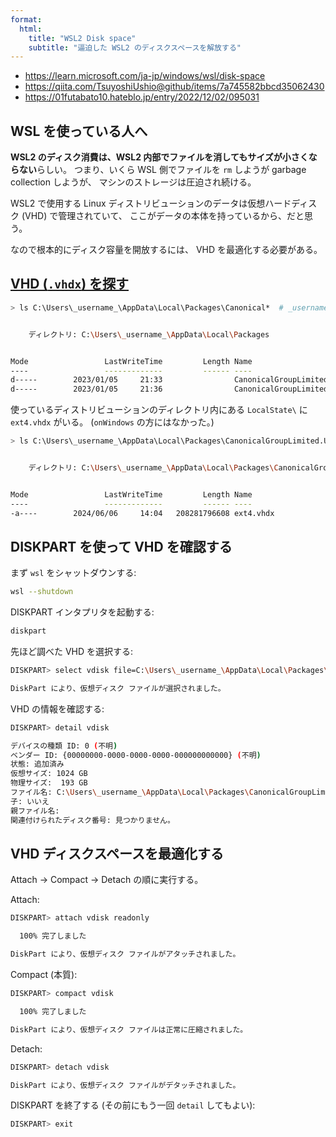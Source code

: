 ```yaml
---
format:
  html:
    title: "WSL2 Disk space"
    subtitle: "逼迫した WSL2 のディスクスペースを解放する"
---
```



- <https://learn.microsoft.com/ja-jp/windows/wsl/disk-space>
- <https://qiita.com/TsuyoshiUshio@github/items/7a745582bbcd35062430>
- <https://01futabato10.hateblo.jp/entry/2022/12/02/095031>


## WSL を使っている人へ

**WSL2 のディスク消費は、WSL2 内部でファイルを消してもサイズが小さくならない**らしい。
つまり、いくら WSL 側でファイルを `rm` しようが garbage collection しようが、
マシンのストレージは圧迫され続ける。

WSL2 で使用する Linux ディストリビューションのデータは仮想ハードディスク (VHD) で管理されていて、
ここがデータの本体を持っているから、だと思う。

なので根本的にディスク容量を開放するには、
VHD を最適化する必要がある。


## [VHD (`.vhdx`) を探す](https://01futabato10.hateblo.jp/entry/2022/12/02/095031)

```.sh
> ls C:\Users\_username_\AppData\Local\Packages\Canonical*  # _username_ は自分のものを


    ディレクトリ: C:\Users\_username_\AppData\Local\Packages


Mode                 LastWriteTime         Length Name
----                 -------------         ------ ----
d-----        2023/01/05     21:33                CanonicalGroupLimited.UbuntuonWindows_79rhkp1fndgsc
d-----        2023/01/05     21:36                CanonicalGroupLimited.Ubuntu_79rhkp1fndgsc

```

使っているディストリビューションのディレクトリ内にある `LocalState\` に `ext4.vhdx` がいる。
(`onWindows` の方にはなかった。)

```.sh
> ls C:\Users\_username_\AppData\Local\Packages\CanonicalGroupLimited.Ubuntu_79rhkp1fndgsc\LocalState\


    ディレクトリ: C:\Users\_username_\AppData\Local\Packages\CanonicalGroupLimited.Ubuntu_79rhkp1fndgsc\LocalState


Mode                 LastWriteTime         Length Name
----                 -------------         ------ ----
-a----        2024/06/06     14:04   208281796608 ext4.vhdx

```


## DISKPART を使って VHD を確認する

まず `wsl` をシャットダウンする:

```.sh
wsl --shutdown
```

DISKPART インタプリタを起動する:

```.sh
diskpart
```

先ほど調べた VHD を選択する:

```.sh
DISKPART> select vdisk file=C:\Users\_username_\AppData\Local\Packages\CanonicalGroupLimited.Ubuntu_79rhkp1fndgsc\LocalState\ext4.vhdx

DiskPart により、仮想ディスク ファイルが選択されました。

```

VHD の情報を確認する:

```.sh
DISKPART> detail vdisk

デバイスの種類 ID: 0 (不明)
ベンダー ID: {00000000-0000-0000-0000-000000000000} (不明)
状態: 追加済み
仮想サイズ: 1024 GB
物理サイズ:  193 GB
ファイル名: C:\Users\_username_\AppData\Local\Packages\CanonicalGroupLimited.Ubuntu_79rhkp1fndgsc\LocalState\ext4.vhdx
子: いいえ
親ファイル名:
関連付けられたディスク番号: 見つかりません。

```


## VHD ディスクスペースを最適化する

Attach -> Compact -> Detach の順に実行する。

Attach:

```.sh
DISKPART> attach vdisk readonly

  100% 完了しました

DiskPart により、仮想ディスク ファイルがアタッチされました。

```

Compact (本質):

```.sh
DISKPART> compact vdisk

  100% 完了しました

DiskPart により、仮想ディスク ファイルは正常に圧縮されました。

```

Detach:

```.sh
DISKPART> detach vdisk

DiskPart により、仮想ディスク ファイルがデタッチされました。

```

DISKPART を終了する (その前にもう一回 `detail` してもよい):

```.sh
DISKPART> exit
```
